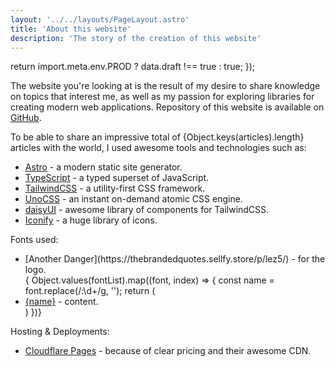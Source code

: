 ```yaml
---
layout: '../../layouts/PageLayout.astro'
title: 'About this website'
description: 'The story of the creation of this website'
---
```


  return import.meta.env.PROD ? data.draft !== true : true;
});



The website you're looking at is the result of my desire to share knowledge on topics that interest me, 
as well as my passion for exploring libraries for creating modern web applications. 
Repository of this website is available on [GitHub](https://github.com/Avaray/dav.one).

To be able to share an impressive total of {Object.keys(articles).length} articles with the world, I used awesome tools and technologies such as:  
- [Astro](https://astro.build/) - a modern static site generator.
- [TypeScript](https://www.typescriptlang.org/) - a typed superset of JavaScript.
- [TailwindCSS](https://tailwindcss.com/) - a utility-first CSS framework.
- [UnoCSS](https://unocss.dev/) - an instant on-demand atomic CSS engine.
- [daisyUI](https://daisyui.com/) - awesome library of components for TailwindCSS.
- [Iconify](https://iconify.design/) - a huge library of icons.

Fonts used: 
<ul>
<li>[Another Danger](https://thebrandedquotes.sellfy.store/p/lez5/) - for the logo.</li>
{ Object.values(fontList).map((font, index) => {
  const name = font.replace(/:\d+/g, '');
  return (
  <li key={index}>
    <a href={fontBaseUrl + name.replace(/\s/, '+')}>{name}</a> - content.
  </li>
  )
})}
</ul>

Hosting & Deployments:
- [Cloudflare Pages](https://pages.cloudflare.com/) - because of clear pricing and their awesome CDN.
